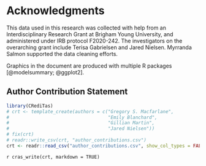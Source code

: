 # Acknowledgments {.unnumbered}

This data used in this research was collected with help from an
Interdisciplinary Research Grant at Brigham Young University, and administered
under IRB protocol F2020-242. The investigators on the overarching grant include
Terisa Gabrielsen and Jared Nielsen. Myrranda Salmon supported the data cleaning 
efforts.

Graphics in the document are produced with multiple R packages [@modelsummary;
@ggplot2].

## Author Contribution Statement{.unnumbered}

```r
library(CRediTas)
# crt <- template_create(authors = c("Gregory S. Macfarlane",
#                                    "Emily Blanchard",
#                                    "Gillian Martin",
#                                    "Jared Nielsen"))
# fix(crt)
# readr::write_csv(crt, "author_contributions.csv")
crt <- readr::read_csv("author_contributions.csv", show_col_types = FALSE)
```
`r cras_write(crt, markdown = TRUE)`